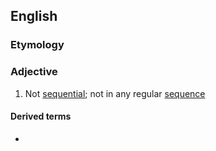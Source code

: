 {{also|non-sequential}}

==English==

===Etymology===
{{PIE root|en|sekʷ|id=follow}}
{{prefix|en|non|sequential}}

===Adjective===
{{en-adj|-}}

# Not [[sequential]]; not in any regular [[sequence]]

====Derived terms====
* {{l|en|nonsequentially}}